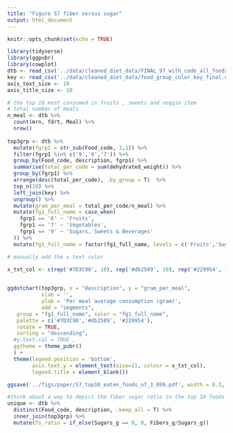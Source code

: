 ```yaml
---
title: "Figure S7 fiber versus sugar"
output: html_document
---
```


```r
knitr::opts_chunk$set(echo = TRUE)
```

```r
library(tidyverse)
library(ggpubr)
library(cowplot)
dtb <- read_csv('../data/cleaned_diet_data/FINAL_97_with_code_all_foods_drt_with_EN_finalized.csv')
key <- read_csv('../data/cleaned_diet_data/food_group_color_key_final.csv', col_types = 'ccccc')
axis_text_size <- 10
axis_title_size <- 10
```

```r
# the top 10 most consumed in fruits , sweets and veggie item 
# total number of meals 
n_meal <- dtb %>% 
  count(mrn, fdrt, Meal) %>% 
  nrow()
  
top3grp <- dtb %>% 
  mutate(fgrp1 = str_sub(Food_code, 1,1)) %>% 
  filter(fgrp1 %in% c('9','6','7')) %>% 
  group_by(Food_code, description, fgrp1) %>% 
  summarise(total_per_code = sum(dehydrated_weight)) %>% 
  group_by(fgrp1) %>% 
  arrange(desc(total_per_code), .by_group = T)  %>% 
  top_n(10) %>% 
  left_join(key) %>% 
  ungroup() %>% 
  mutate(gram_per_meal = total_per_code/n_meal) %>% 
  mutate(fg1_full_name = case_when(
    fgrp1 == '6' ~ 'Fruits',
    fgrp1 == '7' ~ 'Vegetables',
    fgrp1 == '9' ~ 'Sugars, Sweets & Beverages'
  )) %>% 
  mutate(fg1_full_name = factor(fg1_full_name, levels = c('Fruits','Sugars, Sweets & Beverages', 'Vegetables')))

# manually add the x text color

x_txt_col <- c(rep('#7D3C98', 10), rep('#db2589', 10), rep('#229954', 10))

 
ggdotchart(top3grp, x = "description", y = "gram_per_meal",
           xlab = '', 
           ylab = 'Per meal average consumption (gram)',
           add = "segments",        
   group = "fg1_full_name", color = "fg1_full_name",
   palette = c('#7D3C98','#db2589', '#229954'),
   rotate = TRUE,
   sorting = "descending", 
  #y.text.col = TRUE ,
  ggtheme = theme_pubr()  
  ) +
  theme(legend.position = 'bottom',
        axis.text.y = element_text(size=11, colour = x_txt_col),
        legend.title = element_blank())

ggsave('../figs/paper/S7_top10_eaten_foods_of_3_099.pdf', width = 8.3, height = 6)
```

```r
#think about a way to depict the fiber sugar ratio in the top 10 foods   
unique <- dtb %>% 
  distinct(Food_code, description, .keep_all = T) %>% 
  inner_join(top3grp) %>% 
  mutate(fs_ratio = if_else(Sugars_g == 0, 0, Fibers_g/Sugars_g))
```

